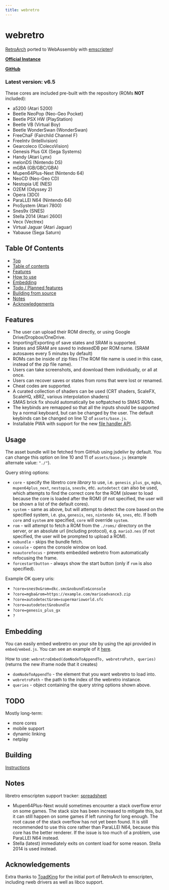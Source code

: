 ```yaml
---
title: webretro
---
```


# webretro

[RetroArch](https://github.com/libretro) ported to WebAssembly with [emscripten](https://emscripten.org/)!

[**Official Instance**](https://binbashbanana.github.io/webretro/)

[**GitHub**](https://github.com/BinBashBanana/webretro)

### Latest version: v6.5

These cores are included pre-built with the repository (ROMs **NOT** included):

- a5200 (Atari 5200)
- Beetle NeoPop (Neo-Geo Pocket)
- Beetle PSX HW (PlayStation)
- Beetle VB (Virtual Boy)
- Beetle WonderSwan (WonderSwan)
- FreeChaF (Fairchild Channel F)
- FreeIntv (Intellivision)
- Gearcoleco (ColecoVision)
- Genesis Plus GX (Sega Systems)
- Handy (Atari Lynx)
- melonDS (Nintendo DS)
- mGBA (GB/GBC/GBA)
- Mupen64Plus-Next (Nintendo 64)
- NeoCD (Neo-Geo CD)
- Nestopia UE (NES)
- O2EM (Odyssey 2)
- Opera (3DO)
- ParaLLEl N64 (Nintendo 64)
- ProSystem (Atari 7800)
- Snes9x (SNES)
- Stella 2014 (Atari 2600)
- Vecx (Vectrex)
- Virtual Jaguar (Atari Jaguar)
- Yabause (Sega Saturn)

## Table Of Contents

- [Top](#webretro)
- [Table of contents](#table-of-contents)
- [Features](#features)
- [How to use](#how-to-use)
- [Embedding](#embedding)
- [Todo / Planned features](#todo-planned-features)
- [Building from source](#building-from-source)
- [Notes](#notes)
- [Acknowledgements](#acknowledgements)

## Features

- The user can upload their ROM directly, or using Google Drive/Dropbox/OneDrive.
- Importing/Exporting of save states and SRAM is supported.
- States and SRAM are saved to indexedDB per ROM name. (SRAM autosaves every 5 minutes by default)
- ROMs can be inside of zip files (The ROM file name is used in this case, instead of the zip file name).
- Users can take screenshots, and download them individually, or all at once.
- Users can recover saves or states from roms that were lost or renamed.
- Cheat codes are supported.
- A curated collection of shaders can be used (CRT shaders, ScaleFX, ScaleHQ, xBRZ, various interpolation shaders)
- SMAS brick fix should automatically be softpatched to SMAS ROMs.
- The keybinds are remapped so that all the inputs should be supported by a normal keyboard, but can be changed by the user. The default keybinds can be changed on line 12 of `assets/base.js`.
- Installable PWA with support for the new [file handler API](https://developer.chrome.com/blog/new-in-chrome-102/#file-handlers).

## Usage

The asset bundle will be fetched from GitHub using jsdelivr by default. You can change this option on line 10 and 11 of `assets/base.js` (example alternate value: `"./"`).

Query string options:

- `core` - specify the libretro core _library_ to use, i.e. `genesis_plus_gx`, `mgba`, `mupen64plus_next`, `nestopia`, `snes9x`, etc. `autodetect` can also be used, which attempts to find the correct core for the ROM (slower to load because the core is loaded after the ROM) (if not specified, the user will be shown a list of the default cores).
- `system` - same as above, but will attempt to detect the core based on the specified system, i.e. `gba`, `genesis`, `nes`, `nintendo 64`, `snes`, etc. If both `core` and `system` are specified, `core` will override `system`.
- `rom` - will attempt to fetch a ROM from the `./roms/` directory on the server, or an absolute url (including protocol), e.g. `mario3.nes` (if not specified, the user will be prompted to upload a ROM).
- `nobundle` - skips the bundle fetch.
- `console` - opens the console window on load.
- `noautorefocus` - prevents embedded webretro from automatically refocusing the frame.
- `forcestartbutton` - always show the start button (only if `rom` is also specified).

Example OK query uris:

- `?core=snes9x&rom=dkc.smc&nobundle&console`
- `?core=mgba&rom=https://example.com/marioadvance3.zip`
- `?core=autodetect&rom=supermarioworld.sfc`
- `?core=autodetect&nobundle`
- `?core=genesis_plus_gx`
- `?`

## Embedding

You can easily embed webretro on your site by using the api provided in `embed/embed.js`. You can see an example of it [here](https://binbashbanana.github.io/webretro/embed/embed-example.html).

How to use: `webretroEmbed(domNodeToAppendTo, webretroPath, queries)` (returns the new iframe node that it creates)

- `domNodeToAppendTo` - the element that you want webretro to load into.
- `webretroPath` - the path to the index of the webretro instance.
- `queries` - object containing the query string options shown above.

## TODO

Mostly long-term:

- more cores
- mobile support
- dynamic linking
- netplay

## Building

[Instructions](https://github.com/BinBashBanana/webretro/blob/master/source#readme)

## Notes

libretro emscripten support tracker: [spreadsheet](https://docs.google.com/spreadsheets/d/13Lse1ipcUIBb8drVyIl6NKNliW5fFXyfkpJnxb2h1SE)

- Mupen64Plus-Next would sometimes encounter a stack overflow error on some games. The stack size has been increased to mitigate this, but it can still happen on some games if left running for long enough. The root cause of the stack overflow has not yet been found. It is still recommended to use this core rather than ParaLLEl N64, because this core has the better renderer. If the issue is too much of a problem, use ParaLLEl N64 instead.
- Stella (latest) immediately exits on content load for some reason. Stella 2014 is used instead.

## Acknowledgements

Extra thanks to [ToadKing](https://github.com/ToadKing) for the initial port of RetroArch to emscripten, including rweb drivers as well as libco support.
